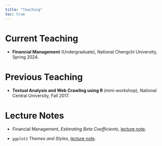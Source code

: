 ```yaml
---
title: "Teaching"
toc: true
---
```


# Current Teaching

-   **Financial Management** (Undergraduate), National Chengchi University, Spring 2024.

# Previous Teaching

-   **Textual Analysis and Web Crawling using R** (mini-workshop), National Central University, Fall 2017.

# Lecture Notes

-   Financial Management, *Estimating Beta Coefficients*, [lecture note](notes/Beta.qmd).

-   *`ggplot2` Themes and Styles*, [lecture note](notes/GG%20Themes.qmd).
